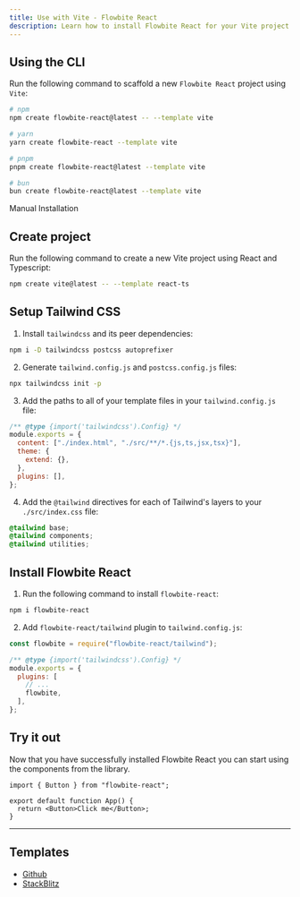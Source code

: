 ```yaml
---
title: Use with Vite - Flowbite React
description: Learn how to install Flowbite React for your Vite project and start developing modern web applications with interactive components
---
```


## Using the CLI

Run the following command to scaffold a new `Flowbite React` project using `Vite`:

```bash
# npm
npm create flowbite-react@latest -- --template vite

# yarn
yarn create flowbite-react --template vite

# pnpm
pnpm create flowbite-react@latest --template vite

# bun
bun create flowbite-react@latest --template vite
```

<TextDivider>Manual Installation</TextDivider>

## Create project

Run the following command to create a new Vite project using React and Typescript:

```bash
npm create vite@latest -- --template react-ts
```

## Setup Tailwind CSS

1. Install `tailwindcss` and its peer dependencies:

```bash
npm i -D tailwindcss postcss autoprefixer
```

2. Generate `tailwind.config.js` and `postcss.config.js` files:

```bash
npx tailwindcss init -p
```

3. Add the paths to all of your template files in your `tailwind.config.js` file:

```js {3}
/** @type {import('tailwindcss').Config} */
module.exports = {
  content: ["./index.html", "./src/**/*.{js,ts,jsx,tsx}"],
  theme: {
    extend: {},
  },
  plugins: [],
};
```

4. Add the `@tailwind` directives for each of Tailwind's layers to your `./src/index.css` file:

```css
@tailwind base;
@tailwind components;
@tailwind utilities;
```

## Install Flowbite React

1. Run the following command to install `flowbite-react`:

```bash
npm i flowbite-react
```

2. Add `flowbite-react/tailwind` plugin to `tailwind.config.js`:

```js {1,7}
const flowbite = require("flowbite-react/tailwind");

/** @type {import('tailwindcss').Config} */
module.exports = {
  plugins: [
    // ...
    flowbite,
  ],
};
```

## Try it out

Now that you have successfully installed Flowbite React you can start using the components from the library.

```tsx
import { Button } from "flowbite-react";

export default function App() {
  return <Button>Click me</Button>;
}
```

<hr />

## Templates

- [Github](https://github.com/themesberg/flowbite-react-template-vite)
- [StackBlitz](https://stackblitz.com/edit/flowbite-react-template-vite)
